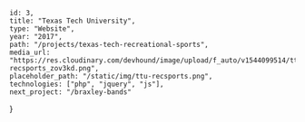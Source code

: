 	id: 3,
	title: "Texas Tech University",
	type: "Website",
	year: "2017",
	path: "/projects/texas-tech-recreational-sports",
	media_url: "https://res.cloudinary.com/devhound/image/upload/f_auto/v1544099514/ttu-recsports_zov3kd.png",
	placeholder_path: "/static/img/ttu-recsports.png",
	technologies: ["php", "jquery", "js"],
	next_project: "/braxley-bands"
}



<ProjectHeader 
	projectTitle="Texas Tech University Recreational Sports"
	projectDescription="Full website revamp with ease of administration in mind."
	projectTechnicalDesc="Built with PHP, ES6, jQuery, Gulp and more."
	url="http://www.depts.ttu.edu/recsports/"
	projectImage="https://res.cloudinary.com/devhound/image/upload/f_auto/v1544099514/ttu-recsports_zov3kd.png"
/>